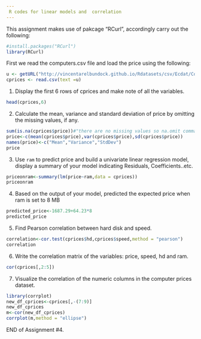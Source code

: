 ---
 R codes for linear models and  correlation 
---

This assignment makes use of pakcage "RCurl", accordingly carry out the following:
```{r load_packages}
#install.packages("RCurl")
library(RCurl) 
```
First we read the computers.csv file and load the price using the following: 
```{r}
u <- getURL("http://vincentarelbundock.github.io/Rdatasets/csv/Ecdat/Computers.csv")
cprices <- read.csv(text =u)
```
1) Display the first 6 rows of cprices and make note of all the variables.
```{r}
head(cprices,6)

```
2) Calculate the mean, variance and standard deviation of price by omitting the missing values, if any.
```{r}
sum(is.na(cprices$price))#"there are no missing values so na.omit command is not used"
price<-c(mean(cprices$price),var(cprices$price),sd(cprices$price))
names(price)<-c("Mean","Variance","StdDev")
price

```
3) Use `ram` to predict price and build a univariate linear regression model, display a summary of your model indicating Residuals, Coefficients..etc.
```{r}
priceonram<-summary(lm(price~ram,data = cprices))
priceonram

```
4) Based on the output of your model, predicted the expected price when ram is set to 8 MB
```{r}
predicted_price<-1687.29+64.23*8
predicted_price

```
5) Find Pearson correlation between hard disk and speed.
```{r}
correlation<-cor.test(cprices$hd,cprices$speed,method = "pearson")
correlation

```
6) Write the correlation matrix of the variables: price, speed, hd and ram.
```{r}
cor(cprices[,2:5])

```
7) Visualize the correlation of the numeric columns in the computer prices dataset.
```{r}
library(corrplot)
new_df_cprices<-cprices[,-(7:9)]
new_df_cprices
m<-cor(new_df_cprices)
corrplot(m,method = "ellipse")


```

END of Assignment #4.



